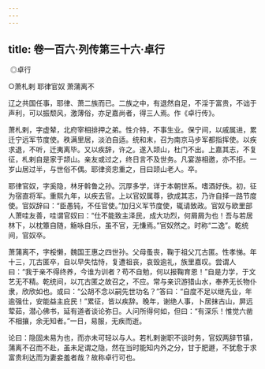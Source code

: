 ```yaml
---
---
---
```

title: 卷一百六·列传第三十六·卓行
---

 ◎卓行

○萧札剌 耶律官奴 萧蒲离不

辽之共国任事，耶律、萧二族而已。二族之中，有退然自足，不淫于富贵，不诎于声利，可以振颓风，激薄俗，亦足嘉尚者，得三人焉。作《卓行传》。

萧札剌，字虚辇，北府宰相排押之弟。性介特，不事生业。保宁间，以戚属进，累迁宁远军节度使。秩满里居，淡泊自适。统和末，召为南京马步军都指挥使。以疾求退，不听，迁夷离毕。又以疾辞，许之。遂入颉山，杜门不出。上嘉其志，不复征，札剌自是家于颉山。亲友或过之，终日言不及世务。凡宴游相邀，亦不拒。一岁山居过半，与世俗不偶。耶律资忠重之，目曰颉山老人。卒。

耶律官奴，字奚隐，林牙斡鲁之孙。沉厚多学，详于本朝世系。嗜酒好佚。初，征为宿直将军。重熙九年，以疾去官。上以官奴属尊，欲成其志，乃许自择一路节度使。官奴辞曰：“臣愚钝，不任官使。”加归义军节度使，辄请致政。官奴与欧里部人萧哇友善，哇谓官奴曰：“仕不能致主泽民，成大功烈，何屑屑为也！吾与若居林下，以枕簟自随，觞咏自乐，虽不官，无慊焉。”官奴然之。时称“二逸”。乾统间，官奴卒。

萧蒲离不，字桵懒，魏国王惠之四世孙。父母蚤丧，鞠于祖父兀古匿。性孝悌。年十三，兀古匿卒，自以早失怙恃，复遭祖丧，哀毁逾礼，族里嘉叹。尝谓人曰：“我于亲不得终养，今谁为训者？苟不自勉，何以报鞠育恩！”自是力学，于文艺无不精。乾统间，以兀古匿之故召之，不应。常与亲识游猎山水，奉养无长物仆隶，欣欣如也。或曰：“公胡不念以嗣先世功名？”答曰：“自度不足以继先业，年逾强仕，安能益主庇民！”累征，皆以疾辞。晚年，谢绝人事，卜居抹古山，屏远荤茹，潜心佛书，延有道者谈论弥日。人问所得何如，但曰：“有深乐！惟觉六凿不相攘，余无知者。”一日，易服，无疾而逝。

论曰：隐固未易为也，而亦未可轻以与人。若札剌谢职不谈时务，官奴两辞节镇，蒲离不召而不赴，虽未足谓之隐，然在当时能知内外之分，甘于肥遯，不犹愈于求富贵利达而为妻妾羞者哉？故称卓行可也。


